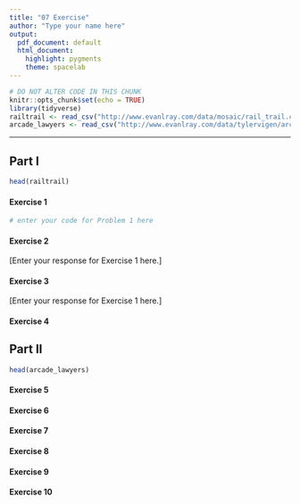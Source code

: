 ```yaml
---
title: "07 Exercise"
author: "Type your name here"
output:
  pdf_document: default
  html_document:
    highlight: pygments
    theme: spacelab
---
```


```r
# DO NOT ALTER CODE IN THIS CHUNK
knitr::opts_chunk$set(echo = TRUE)
library(tidyverse)
railtrail <- read_csv("http://www.evanlray.com/data/mosaic/rail_trail.csv")
arcade_lawyers <- read_csv("http://www.evanlray.com/data/tylervigen/arcade_revenue_lawyers_Wyoming.csv")
```

* * *

## Part I

```r
head(railtrail)
```

#### Exercise 1
```r
# enter your code for Problem 1 here
```

#### Exercise 2

[Enter your response for Exercise 1 here.]

#### Exercise 3

[Enter your response for Exercise 1 here.]

#### Exercise 4


## Part II
```r
head(arcade_lawyers)
```

#### Exercise 5

#### Exercise 6

#### Exercise 7

#### Exercise 8

#### Exercise 9

#### Exercise 10

